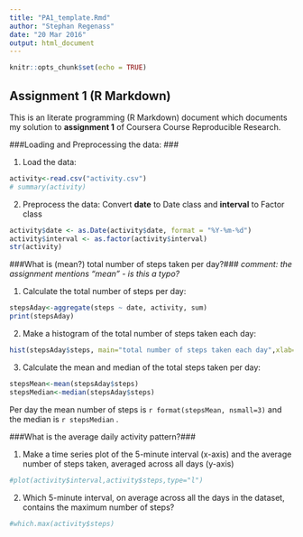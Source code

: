 ```yaml
---
title: "PA1_template.Rmd"
author: "Stephan Regenass"
date: "20 Mar 2016"
output: html_document
---
```



```r
knitr::opts_chunk$set(echo = TRUE)
```

## Assignment 1 (R Markdown) 

This is an literate programming (R Markdown) document which documents my solution to **assignment 1** of Coursera Course Reproducible Research.

###Loading and Preprocessing the data: ###

1. Load the data:

```r
activity<-read.csv("activity.csv")
# summary(activity)
```

2. Preprocess the data: 
Convert **date** to Date class and **interval** to Factor class

```r
activity$date <- as.Date(activity$date, format = "%Y-%m-%d")
activity$interval <- as.factor(activity$interval)
str(activity)
```

###What is (mean?) total number of steps taken per day?###
*comment: the assignment mentions "mean" - is this a typo?*

1. Calculate the total number of steps per day:

```r
stepsAday<-aggregate(steps ~ date, activity, sum)
print(stepsAday)
```

2. Make a histogram of the total number of steps taken each day:

```r
hist(stepsAday$steps, main="total number of steps taken each day",xlab="number of steps per day")
```

3. Calculate the mean and median of the total steps taken per day:

```r
stepsMean<-mean(stepsAday$steps)
stepsMedian<-median(stepsAday$steps)
```

Per day the mean number of steps is `r format(stepsMean, nsmall=3)` and the median is `r stepsMedian` .

###What is the average daily activity pattern?###

1. Make a time series plot  of the 5-minute interval (x-axis) and the average number of steps taken, averaged across all days (y-axis)

```r
#plot(activity$interval,activity$steps,type="l")
```

2. Which 5-minute interval, on average across all the days in the dataset, contains the maximum number of steps?

```r
#which.max(activity$steps)
```